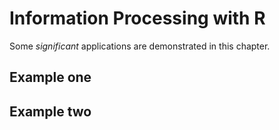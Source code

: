# Information Processing with R

Some _significant_ applications are demonstrated in this chapter.

## Example one

## Example two
